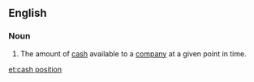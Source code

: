 ==English==

===Noun===
{{en-noun|head=[[cash]] [[position]]}}

# {{context|business|finance|lang=en}} The amount of [[cash]] available to a [[company]] at a given point in time.

[[et:cash position]]